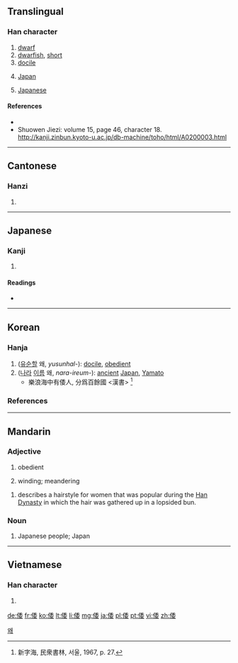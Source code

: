 ==Translingual==

===Han character===
{{Han char|rn=9|rad=人|as=08|sn=10|four=2224<sub>4</sub>|canj=人竹木女 (OHDV)|ids=⿰[[亻]][[委]]}}
<!-- Order Changed,  -->

# [[dwarf]]
# [[dwarfish]], [[short]]
# [[docile]]{{rfv-sense}}<!-- See talk and http://www.kangxizidian.com/kangxi/0109.gif -->
# {{historical|lang=mul}} [[Japan]]
# {{historical|lang=mul}} [[Japanese]]

====References====
* {{Han ref|kx=0109.060|dkj=00796|dj=0232.040|hdz=10179.080|uh=502D|ud=20525|bh=ADD8|bd=44504}}
*Shuowen Jiezi: volume 15, page 46, character 18. http://kanji.zinbun.kyoto-u.ac.jp/db-machine/toho/html/A0200003.html
----

==Cantonese==

===Hanzi===
{{yue-hanzi|jyut=|y=wo1}}

# {{defn|lang=yue|sort=人08}}

----

==Japanese==

===Kanji===
{{ja-kanji|grade=n|rs=人08}}

# {{defn|lang=ja|sort=人08}}

====Readings====
* {{ja-readings|on=[[い]] (i), from [[ゐ]] (wi), [[わ]] (wa)|kun=[[したがう]] (shitagau), [[やまと]] (yamato)}}

----

==Korean==

===Hanja===
{{ko-hanja|hangeul=[[위]], [[왜]] (from Middle Korean 와)|rv=wi, wae (from wa)|mr=wi, wae (from wa)|eumhun=왜나라|ehrv=wae nara|ehmr=wae nara}}

# ([[유순하다|유순할]] 왜, ''yusunhal-''): [[docile]], [[obedient]]
# ([[나라]] [[이름]] 왜, ''nara-ireum-''): [[ancient]] [[Japan]], [[Yamato]] 
#* 樂浪海中有倭人, 分爲百餘國 &lt;漢書&gt; <ref>新字海, 民衆書林, 서울, 1967, p. 27.</ref>

===References===
<references/>

[[Category:Hanja readings|왜]]

----

==Mandarin==

===Adjective===
{{cmn-adj|ts|pin=wēi|pint=wei1|rs=人08}}

# {{archaic|lang=cmn}} obedient
# {{archaic|lang=cmn}} winding; meandering

{{cmn-adj|ts|pin=wǒ|pint=wo3|rs=人08}}

# {{archaic|lang=cmn}} describes a hairstyle for women that was popular during the [[w:Han Dynasty|Han Dynasty]] in which the hair was gathered up in a lopsided bun.

===Noun===
{{cmn-noun|ts|pin=wō|pint=wo1|rs=人08}}

# {{archaic|lang=cmn}} Japanese people; Japan

----

==Vietnamese==

===Han character===
{{vi-hantu|[[uy]], [[oải]], [[nuỵ]], [[oa]]|rs=人08}}

# {{defn|lang=vi|sort=人08}}

[[de:倭]]
[[fr:倭]]
[[ko:倭]]
[[lt:倭]]
[[li:倭]]
[[mg:倭]]
[[ja:倭]]
[[pl:倭]]
[[pt:倭]]
[[vi:倭]]
[[zh:倭]]